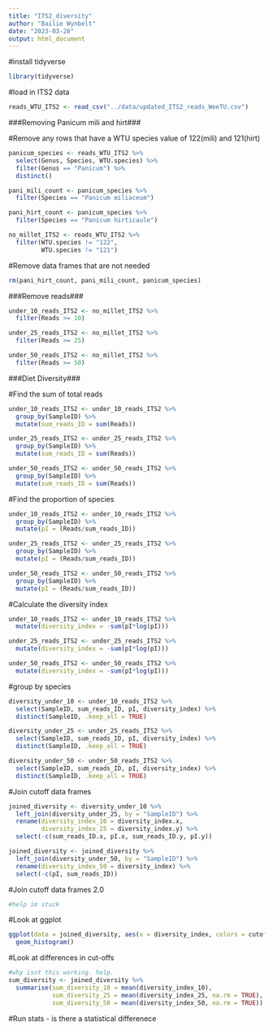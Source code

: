 ```yaml
---
title: "ITS2_diversity"
author: "Bailie Wynbelt"
date: "2023-03-28"
output: html_document
---
```


#install tidyverse

```r
library(tidyverse)
```

#load in ITS2 data

```r
reads_WTU_ITS2 <- read_csv("../data/updated_ITS2_reads_WeeTU.csv")
```

###Removing Panicum mili and hirt###

#Remove any rows that have a WTU species value of 122(mili) and 121(hirt)

```r
panicum_species <- reads_WTU_ITS2 %>% 
  select(Genus, Species, WTU.species) %>%
  filter(Genus == "Panicum") %>% 
  distinct()

pani_mili_count <- panicum_species %>% 
  filter(Species == "Panicum miliaceum")

pani_hirt_count <- panicum_species %>% 
  filter(Species == "Panicum hirticaule")

no_millet_ITS2 <- reads_WTU_ITS2 %>% 
  filter(WTU.species != "122",
         WTU.species != "121")

```

#Remove data frames that are not needed
```r
rm(pani_hirt_count, pani_mili_count, panicum_species)
```

###Remove reads###
```r
under_10_reads_ITS2 <- no_millet_ITS2 %>% 
  filter(Reads >= 10)

under_25_reads_ITS2 <- no_millet_ITS2 %>% 
  filter(Reads >= 25)

under_50_reads_ITS2 <- no_millet_ITS2 %>% 
  filter(Reads >= 50)
```

###Diet Diversity###

#Find the sum of total reads
```r
under_10_reads_ITS2 <- under_10_reads_ITS2 %>% 
  group_by(SampleID) %>% 
  mutate(sum_reads_ID = sum(Reads))

under_25_reads_ITS2 <- under_25_reads_ITS2 %>% 
  group_by(SampleID) %>% 
  mutate(sum_reads_ID = sum(Reads))

under_50_reads_ITS2 <- under_50_reads_ITS2 %>% 
  group_by(SampleID) %>% 
  mutate(sum_reads_ID = sum(Reads))
```

#Find the proportion of species 
```r
under_10_reads_ITS2 <- under_10_reads_ITS2 %>% 
  group_by(SampleID) %>% 
  mutate(pI = (Reads/sum_reads_ID))

under_25_reads_ITS2 <- under_25_reads_ITS2 %>% 
  group_by(SampleID) %>% 
  mutate(pI = (Reads/sum_reads_ID))

under_50_reads_ITS2 <- under_50_reads_ITS2 %>% 
  group_by(SampleID) %>% 
  mutate(pI = (Reads/sum_reads_ID))
```

#Calculate the diversity index
```r
under_10_reads_ITS2 <- under_10_reads_ITS2 %>% 
  mutate(diversity_index = -sum(pI*log(pI))) 

under_25_reads_ITS2 <- under_25_reads_ITS2 %>% 
  mutate(diversity_index = -sum(pI*log(pI)))

under_50_reads_ITS2 <- under_50_reads_ITS2 %>% 
  mutate(diversity_index = -sum(pI*log(pI)))

```

#group by species
```r
diversity_under_10 <- under_10_reads_ITS2 %>% 
  select(SampleID, sum_reads_ID, pI, diversity_index) %>% 
  distinct(SampleID, .keep_all = TRUE)

diversity_under_25 <- under_25_reads_ITS2 %>% 
  select(SampleID, sum_reads_ID, pI, diversity_index) %>% 
  distinct(SampleID, .keep_all = TRUE)

diversity_under_50 <- under_50_reads_ITS2 %>% 
  select(SampleID, sum_reads_ID, pI, diversity_index) %>% 
  distinct(SampleID, .keep_all = TRUE)
```

#Join cutoff data frames
```r
joined_diversity <- diversity_under_10 %>% 
  left_join(diversity_under_25, by = "SampleID") %>% 
  rename(diversity_index_10 = diversity_index.x,
         diversity_index_25 = diversity_index.y) %>% 
  select(-c(sum_reads_ID.x, pI.x, sum_reads_ID.y, pI.y))

joined_diversity <- joined_diversity %>% 
  left_join(diversity_under_50, by = "SampleID") %>% 
  rename(diversity_index_50 = diversity_index) %>% 
  select(-c(pI, sum_reads_ID))

```

#Join cutoff data frames 2.0
```r
#help im stuck
```
#Look at ggplot
```r
ggplot(data = joined_diversity, aes(x = diversity_index, colors = cutoff)) +
  geom_histogram()
```

#Look at differences in cut-offs
```r
#why isnt this working. help.
sum_diversity <- joined_diversity %>% 
  summarise(sum_diversity_10 = mean(diversity_index_10),
            sum_diversity_25 = mean(diversity_index_25, na.rm = TRUE),
            sum_diversity_50 = mean(diversity_index_50, na.rm = TRUE))

```

#Run stats - is there a statistical differenece
```r

```